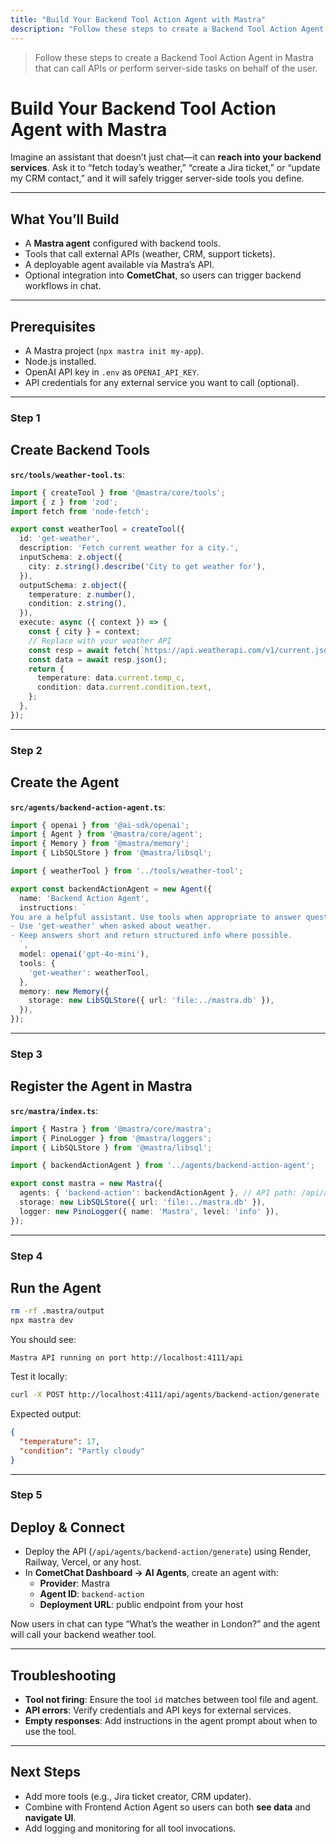 ```yaml
---
title: "Build Your Backend Tool Action Agent with Mastra"
description: "Follow these steps to create a Backend Tool Action Agent in Mastra that can call APIs or perform server-side tasks on behalf of the user."
---
```


> Follow these steps to create a Backend Tool Action Agent in Mastra that can call APIs or perform server-side tasks on behalf of the user.

# Build Your Backend Tool Action Agent with Mastra

Imagine an assistant that doesn’t just chat—it can **reach into your backend services**. Ask it to “fetch today’s weather,” “create a Jira ticket,” or “update my CRM contact,” and it will safely trigger server-side tools you define.

***

## What You’ll Build

* A **Mastra agent** configured with backend tools.  
* Tools that call external APIs (weather, CRM, support tickets).  
* A deployable agent available via Mastra’s API.  
* Optional integration into **CometChat**, so users can trigger backend workflows in chat.  

***

## Prerequisites

* A Mastra project (`npx mastra init my-app`).  
* Node.js installed.  
* OpenAI API key in `.env` as `OPENAI_API_KEY`.  
* API credentials for any external service you want to call (optional).  

***

<h3 className="text-2xl font-semibold mb-6 mt-8">
  <span className="inline-flex items-center px-4 py-1.5 rounded-full bg-emerald-100 text-emerald-700 dark:bg-emerald-900/30 dark:text-emerald-300 uppercase tracking-wide text-sm">Step 1</span>
</h3>

## Create Backend Tools

**`src/tools/weather-tool.ts`**:

```ts
import { createTool } from '@mastra/core/tools';
import { z } from 'zod';
import fetch from 'node-fetch';

export const weatherTool = createTool({
  id: 'get-weather',
  description: 'Fetch current weather for a city.',
  inputSchema: z.object({
    city: z.string().describe('City to get weather for'),
  }),
  outputSchema: z.object({
    temperature: z.number(),
    condition: z.string(),
  }),
  execute: async ({ context }) => {
    const { city } = context;
    // Replace with your weather API
    const resp = await fetch(`https://api.weatherapi.com/v1/current.json?key=API_KEY&q=${city}`);
    const data = await resp.json();
    return {
      temperature: data.current.temp_c,
      condition: data.current.condition.text,
    };
  },
});
```

***

<h3 className="text-2xl font-semibold mb-6 mt-8">
  <span className="inline-flex items-center px-4 py-1.5 rounded-full bg-emerald-100 text-emerald-700 dark:bg-emerald-900/30 dark:text-emerald-300 uppercase tracking-wide text-sm">Step 2</span>
</h3>

## Create the Agent

**`src/agents/backend-action-agent.ts`**:

```ts
import { openai } from '@ai-sdk/openai';
import { Agent } from '@mastra/core/agent';
import { Memory } from '@mastra/memory';
import { LibSQLStore } from '@mastra/libsql';

import { weatherTool } from '../tools/weather-tool';

export const backendActionAgent = new Agent({
  name: 'Backend Action Agent',
  instructions: `
You are a helpful assistant. Use tools when appropriate to answer questions.
- Use 'get-weather' when asked about weather.
- Keep answers short and return structured info where possible.
  `,
  model: openai('gpt-4o-mini'),
  tools: {
    'get-weather': weatherTool,
  },
  memory: new Memory({
    storage: new LibSQLStore({ url: 'file:../mastra.db' }),
  }),
});
```

***

<h3 className="text-2xl font-semibold mb-6 mt-8">
  <span className="inline-flex items-center px-4 py-1.5 rounded-full bg-emerald-100 text-emerald-700 dark:bg-emerald-900/30 dark:text-emerald-300 uppercase tracking-wide text-sm">Step 3</span>
</h3>

## Register the Agent in Mastra

**`src/mastra/index.ts`**:

```ts
import { Mastra } from '@mastra/core/mastra';
import { PinoLogger } from '@mastra/loggers';
import { LibSQLStore } from '@mastra/libsql';

import { backendActionAgent } from '../agents/backend-action-agent';

export const mastra = new Mastra({
  agents: { 'backend-action': backendActionAgent }, // API path: /api/agents/backend-action/*
  storage: new LibSQLStore({ url: 'file:../mastra.db' }),
  logger: new PinoLogger({ name: 'Mastra', level: 'info' }),
});
```

***

<h3 className="text-2xl font-semibold mb-6 mt-8">
  <span className="inline-flex items-center px-4 py-1.5 rounded-full bg-emerald-100 text-emerald-700 dark:bg-emerald-900/30 dark:text-emerald-300 uppercase tracking-wide text-sm">Step 4</span>
</h3>

## Run the Agent

```bash
rm -rf .mastra/output
npx mastra dev
```

You should see:

```
Mastra API running on port http://localhost:4111/api
```

Test it locally:

```bash
curl -X POST http://localhost:4111/api/agents/backend-action/generate   -H "Content-Type: application/json"   -d '{"messages":[{"role":"user","content":"What is the weather in London?"}]}'
```

Expected output:

```json
{
  "temperature": 17,
  "condition": "Partly cloudy"
}
```

***

<h3 className="text-2xl font-semibold mb-6 mt-8">
  <span className="inline-flex items-center px-4 py-1.5 rounded-full bg-emerald-100 text-emerald-700 dark:bg-emerald-900/30 dark:text-emerald-300 uppercase tracking-wide text-sm">Step 5</span>
</h3>

## Deploy & Connect

* Deploy the API (`/api/agents/backend-action/generate`) using Render, Railway, Vercel, or any host.  
* In **CometChat Dashboard → AI Agents**, create an agent with:  
  * **Provider**: Mastra  
  * **Agent ID**: `backend-action`  
  * **Deployment URL**: public endpoint from your host  

Now users in chat can type “What’s the weather in London?” and the agent will call your backend weather tool.

***

## Troubleshooting

* **Tool not firing**: Ensure the tool `id` matches between tool file and agent.  
* **API errors**: Verify credentials and API keys for external services.  
* **Empty responses**: Add instructions in the agent prompt about when to use the tool.  

***

## Next Steps

* Add more tools (e.g., Jira ticket creator, CRM updater).  
* Combine with Frontend Action Agent so users can both **see data** and **navigate UI**.  
* Add logging and monitoring for all tool invocations.  
